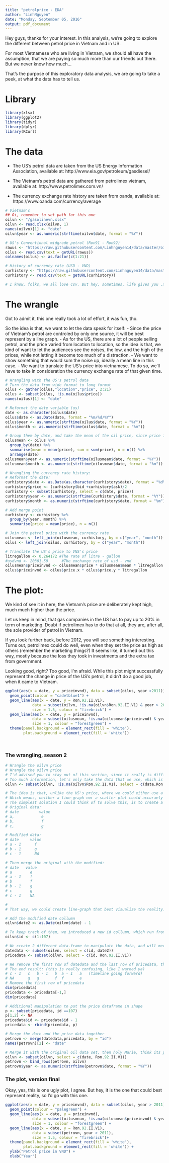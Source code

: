 ```yaml
---
title: "petrolprice - EDA"
author: "LinhNguyen"
date: "Monday, September 05, 2016"
output: pdf_document
---
```

Hey guys, thanks for your interest. In this analysis, we're going to explore the different between petrol price in Vietnam and in US.

For most Vietnamese who are living in Vietnam, we should all have the assumption, that we are paying so much more than our friends out there. But we never know how much...

That's the purpose of this exploratory data analysis, we are going to take a peek, at what the data has to tell us.

# Library
```r
library(xlsx) 
library(ggplot2)
library(tidyr)
library(dplyr)
library(RCurl)
```

# The data
- The US's petrol data are taken from the US Energy Information Association, available at:
http://www.eia.gov/petroleum/gasdiesel/

- The Vietnam's petrol data are gathered from petrolimex vietnam, available at:
http://www.petrolimex.com.vn/

- The currency exchange rate history are taken from oanda, available at:
https://www.oanda.com/currency/average

```r
# Vietnam's
## Oi, remember to set path for this one
oilvn <- "/gasolinevn.xlsx"
oilvn <- read.xlsx(oilvn, 1)
names(oilvn)[1] <- "date"
oilvn$year <- as.numeric(strftime(oilvn$date, format = "%Y"))

# US's Conventional midgrade petrol (Ron91 - Ron92)
rawus <- "https://raw.githubusercontent.com/Linhnguyen14/data/master/oilprice/gasolineus.csv"
oilus <- read.csv(text = getURL(rawus))
colnames(oilus) <- as.factor(c(1:21))

# History of currency rate (USD - VND)
curhistory <- "https://raw.githubusercontent.com/Linhnguyen14/data/master/oilprice/curhistory.csv"
curhistory <- read.csv(text = getURL(curhistory))

# I know, folks, we all love csv. But hey, sometimes, life gives you .xlsx.
```

# The wrangle
Got to admit it, this one really took a lot of effort, it was fun, tho.

So the idea is that, we want to let the data speak for itself:
- Since the price of Vietnam's petrol are controled by only one source, it will be best represent by a line graph.
- As for the US, there are a lot of people selling petrol, and the price varied from location to location, so the idea is that, we kind of want to let the audiences see the noises, the low, and the high of the prices, while not letting it become too much of a distraction.
- We want to show something that would sum the noise up, ideally a mean line in this case.
- We want to translate the US's price into vietnamese. To do so, we'll have to take in consideration the currency exchange rate of that given time.


```r
# Wrangling with the US's petrol data
# Turn the data from wide format to long format
oilus <- gather(oilus,"location","price", 2:21)
oilus <- subset(oilus, !is.na(oilus$price))
names(oilus)[1] <- "date"

# Reformat the date variable (us)
date <- as.character(oilus$date)
oilus$date <- as.Date(date, format = "%m/%d/%Y")
oilus$year <- as.numeric(strftime(oilus$date, format = "%Y"))
oilus$month <- as.numeric(strftime(oilus$date, format = "%m"))

# Group them by date, and take the mean of the oil price, since price fluctuate from loc to loc
oilusmean <- oilus %>%
  group_by(date) %>%
  summarise(mean = mean(price), sum = sum(price), n = n()) %>%
  arrange(date)
oilusmean$year <- as.numeric(strftime(oilusmean$date, format = "%Y"))
oilusmean$month <- as.numeric(strftime(oilusmean$date, format = "%m"))

# Wrangling the currency rate history:
# Reformat the date:
curhistory$date <- as.Date(as.character(curhistory$date), format = "%d%b%Y")
curhistory$price <- (curhistory$bid +curhistory$ask)/2
curhistory <- subset(curhistory, select = c(date, price))
curhistory$year <- as.numeric(strftime(curhistory$date, format = "%Y"))
curhistory$month <- as.numeric(strftime(curhistory$date, format = "%m"))

# Add merge point
curhistory <- curhistory %>%
  group_by(year, month) %>%
  summarise(price = mean(price), n = n()) 

# Join the petrol price with the currency rate
oilusmean <- left_join(oilusmean, curhistory, by = c("year", "month"))
oilus <- left_join(oilus, curhistory, by = c("year", "month"))

# Translate the US's price to VNS's price
litregallon <- 0.264172 #The rate of litre - gallon 
#usdvnd <- 20301.50      #The exchange rate of usd - vnd
oilusmean$priceinvnd <- oilusmean$price * oilusmean$mean * litregallon
oilus$priceinvnd <- oilus$price.x * oilus$price.y * litregallon
```

# The plot:
We kind of see it in here, the Vietnam's price are deliberately kept high, much much higher than the price.

Let us keep in mind, that gas companies in the US has to pay up to 20% in term of marketing.
Doubt if petrolimex has to do that at all, they are, after all, the sole provider of petrol in Vietnam.

If you look further back, before 2012, you will see something interesting. Turns out, petrolimex could do well, even when they set the price as high as others (remember the marketing things?)
It seems like, it turned out this way, mostly because the loss they took in investments and the extra tax from government.

Looking good, right?
Too good, I'm afraid. While this plot might successfully represent the change in price of the US's petrol, it didn't do a good job, when it came to Vietnam.

```r
ggplot(aes(x = date, y = priceinvnd), data = subset(oilus, year >2011)) + 
  geom_point(colour = "cadetblue1") +
  geom_line(aes(x = date, y = Ron.92.II.V1), 
            data = subset(oilvn, !is.na(oilvn$Ron.92.II.V1) & year > 2011), 
            size = 1.5, colour = "firebrick") +
  geom_line(aes(x = date, y = priceinvnd), 
            data = subset(oilusmean, !is.na(oilusmean$priceinvnd) & year > 2011),
            size = 1, colour = "forestgreen") +
  theme(panel.background = element_rect(fill = 'white'),
        plot.background = element_rect(fill = 'white')) 

  

```


### The wrangling, season 2
```r
# Wrangle the oilvn price
# Wrangle the oilvn price
# I'd advised you to stay out of this section, since it really is difficult to understand, even for me, read at your own risk!
# Too much information, let's only take the data that we use, which is the Ron.92.II.V1, because we could say, that it is the most regular used petrol type in vietnam.
oilvn <- subset(oilvn, !is.na(oilvn$Ron.92.II.V1), select = c(date,Ron.92.II.V1))

# The idea is that, unlike the US's price, where we could either use a line graph or a scatter plot to represent the data, the Vietnam's price are set by only one party, once setted, it will stay fixed, tilled setted again.
# Which means, neither a line-graph nor a scatter plot could accuraely represent the movement of price in vietnam. However a modified version of the line-graph will make it, where all the line are either parallel to the horizontal or the vertical line.
# The simplest solution I could think of to solve this, is to create a line-graph that goes throw some modified version of the data point, where:
# Original data:
# date         value
# a,            e
# b,            f
# c,            g

# Modified data:
# date     value
# a - 1      f
# b - 1      g
# c - 1      NA

# Then merge the original with the modified:
# date   value
# a        e
# a - 1    f
# b        f
# b - 1    g
# c        g
# c - 1    NA

#
# That way, we could create line-graph that best visualize the reality.

# Add the modified date collumn
oilvn$date2 <- as.Date(oilvn$date) - 1

# To keep track of them, we introduced a new id collumn, which run from 1 to 107, I did originally noticed the "row.names", but i don't know, tried a few times, couldn't really used it. Will invest some more time to study it, but not now.
oilvn$id <- c(1:107)

# We create 2 different data.frame to manipulate the data, and will merge them together later.
datedata <- subset(oilvn, select = c(id, date2))
pricedata <- subset(oilvn, select = c(id, Ron.92.II.V1))

# We remove the first row of datedata and the last row of pricedata, then merge them together.
# The end result: (this is really confusing, like I warned ya)
# c - 1   c   b - 1   b  a - 1   a   (timeline going forward)
# NA      g   g       f  f       e
# Remove the first row of pricedata
dim(pricedata)
pricedata <- pricedata[-1,]
dim(pricedata)

# Additional manipulation to put the price dataframe in shape
p <- subset(pricedata, id ==107)
p[1,2] <- NA
pricedata$id <- pricedata$id - 1
pricedata <- rbind(pricedata, p)

# Merge the date and the price data together
petrovn <- merge(datedata,pricedata, by = "id")
names(petrovn)[2] <- "date"

# Merge it with the original oil data set, then holy Marie, think its pretty much the end.
oilvn <- subset(oilvn, select = c(date, Ron.92.II.V1))
petrovn <- bind_rows(petrovn, oilvn)
petrovn$year <- as.numeric(strftime(petrovn$date, format = "%Y"))

```

### The plot, version final
Okay, yes, this is one ugly plot, I agree.
But hey, it is the one that could best represent reality, so I'd go with this one.

```r
ggplot(aes(x = date, y = priceinvnd), data = subset(oilus, year > 2011)) + 
  geom_point(colour = "palegreen") +
  geom_line(aes(x = date, y = priceinvnd), 
            data = subset(oilusmean, !is.na(oilusmean$priceinvnd) & year > 2011),
            size = 1, colour = "forestgreen") +
  geom_line(aes(x = date, y = Ron.92.II.V1),
            data = subset(petrovn, year > 2011), 
            size = 1.5, colour = "firebrick")+
  theme(panel.background = element_rect(fill = 'white'),
        plot.background = element_rect(fill = 'white')) +
  ylab("Petrol price in VND") +
  xlab("Year")

```

